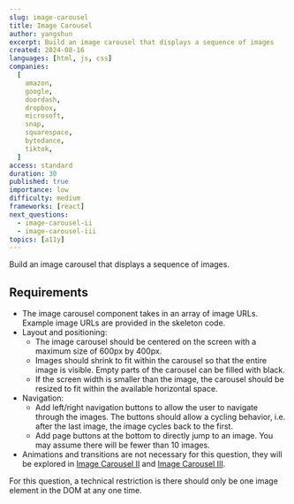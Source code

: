 ```yaml
---
slug: image-carousel
title: Image Carousel
author: yangshun
excerpt: Build an image carousel that displays a sequence of images
created: 2024-08-16
languages: [html, js, css]
companies:
  [
    amazon,
    google,
    doordash,
    dropbox,
    microsoft,
    snap,
    squarespace,
    bytedance,
    tiktok,
  ]
access: standard
duration: 30
published: true
importance: low
difficulty: medium
frameworks: [react]
next_questions:
  - image-carousel-ii
  - image-carousel-iii
topics: [a11y]
---
```


Build an image carousel that displays a sequence of images.

## Requirements

- The image carousel component takes in an array of image URLs. Example image URLs are provided in the skeleton code.
- Layout and positioning:
  - The image carousel should be centered on the screen with a maximum size of 600px by 400px.
  - Images should shrink to fit within the carousel so that the entire image is visible. Empty parts of the carousel can be filled with black.
  - If the screen width is smaller than the image, the carousel should be resized to fit within the available horizontal space.
- Navigation:
  - Add left/right navigation buttons to allow the user to navigate through the images. The buttons should allow a cycling behavior, i.e. after the last image, the image cycles back to the first.
  - Add page buttons at the bottom to directly jump to an image. You may assume there will be fewer than 10 images.
- Animations and transitions are not necessary for this question, they will be explored in [Image Carousel II](/questions/user-interface/image-carousel-ii) and [Image Carousel III](/questions/user-interface/image-carousel-iii).

For this question, a technical restriction is there should only be one image element in the DOM at any one time.
